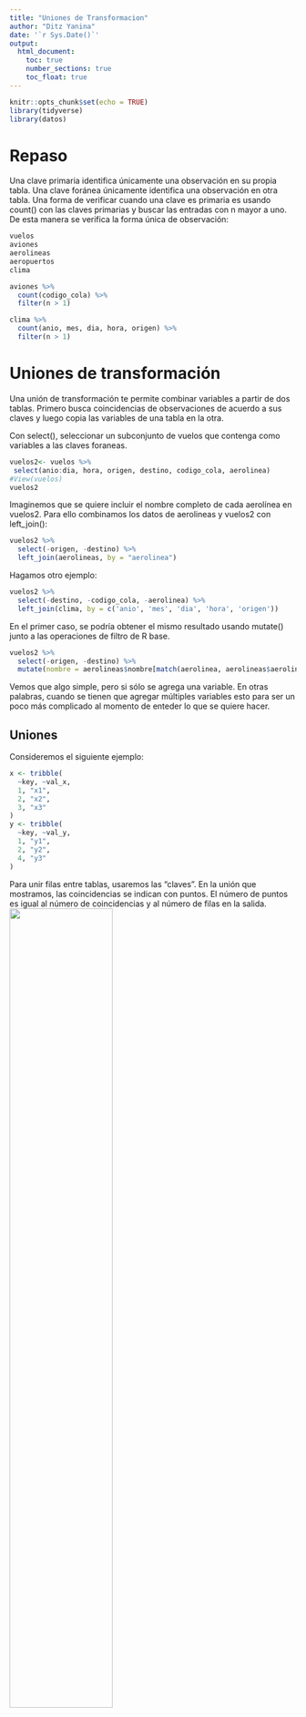 ```yaml
---
title: "Uniones de Transformacion"
author: "Ditz Yanina"
date: '`r Sys.Date()`'
output: 
  html_document:
    toc: true
    number_sections: true
    toc_float: true
---
```


```r
knitr::opts_chunk$set(echo = TRUE)
library(tidyverse)
library(datos)
```

# Repaso
Una clave primaria identifica únicamente una observación en su propia tabla.
Una clave foránea únicamente identifica una observación en otra tabla.
Una forma de verificar cuando una clave es primaria es usando count() con las claves primarias y buscar las entradas con n mayor a uno. De esta manera se verifica la forma única de observación:
```r
vuelos
aviones
aerolineas
aeropuertos
clima
```


```r
aviones %>%
  count(codigo_cola) %>%
  filter(n > 1)

clima %>%
  count(anio, mes, dia, hora, origen) %>%
  filter(n > 1)
```
# Uniones de transformación
Una unión de transformación te permite combinar variables a partir de dos tablas. Primero busca coincidencias de observaciones de acuerdo a sus claves y luego copia las variables de una tabla en la otra.

Con select(), seleccionar un subconjunto de vuelos que contenga como variables a las claves foraneas. 

```r
vuelos2<- vuelos %>%
 select(anio:dia, hora, origen, destino, codigo_cola, aerolinea)
#View(vuelos)
vuelos2


```

Imaginemos que se quiere incluir el nombre completo de cada aerolínea en vuelos2. Para ello combinamos los datos de aerolineas y vuelos2 con left_join():

```r
vuelos2 %>%
  select(-origen, -destino) %>%
  left_join(aerolineas, by = "aerolinea")
```

Hagamos otro ejemplo:
```r
vuelos2 %>%
  select(-destino, -codigo_cola, -aerolinea) %>%
  left_join(clima, by = c('anio', 'mes', 'dia', 'hora', 'origen'))
```

En el primer caso, se podría obtener el mismo resultado usando mutate() junto a las operaciones de filtro de R base.

```r
vuelos2 %>%
  select(-origen, -destino) %>%
  mutate(nombre = aerolineas$nombre[match(aerolinea, aerolineas$aerolinea)])
```
Vemos que algo simple, pero si sólo se agrega una variable. En otras palabras, cuando se tienen que agregar múltiples variables
esto para ser un poco más complicado al momento de enteder lo que se quiere hacer. 

## Uniones
Consideremos el siguiente ejemplo:

```r
x <- tribble(
  ~key, ~val_x,
  1, "x1",
  2, "x2",
  3, "x3"
)
y <- tribble(
  ~key, ~val_y,
  1, "y1",
  2, "y2",
  4, "y3"
)


```

Para unir filas entre tablas, usaremos las "claves".
En la unión que mostramos, las coincidencias se indican con puntos. El número de puntos es igual al número de coincidencias y al número de filas en la salida.
![](uniones.PNG){width=60%}

### Unión interior (intersección)

El output de una unión interior es un nuevo data frame que contiene la clave, los valores de x y los valores de y. Usamos by (según) para indicar a dplyr qué variable es la clave:

```r
x %>%
  inner_join(y, by = "key")
```

La propiedad más importante de una unión interior es que las filas no coincidentes no se incluyen en el resultado. Esto significa que generalmente las uniones interiores no son apropiadas para su uso en el análisis de datos dado que es muy fácil perder observaciones.


### Uniones exteriores 

Se tiene 3 tipos de uniones exteriores:

![](uniones_ext.PNG){width=60%}

La unión que más frecuentemente se usa es la unión izquierda: úsala cuando necesites buscar datos adicionales en otra tabla, dado que preserva las observaciones originales incluso cuando no hay coincidencias. 


### Claves duplicadas

Hay dos posibilidades:

1. Una tabla tiene claves duplicadas. Esto es útil cuando quieres agregar información adicional dado que típicamente existe una relación uno a muchos.

![](duplicadas1.PNG){width=60%}

```r
x <- tribble(
 ~key, ~val_x,
 1, "x1",
 2, "x2",
 2, "x3",
 1, "x4"
)
y <- tribble(
 ~key, ~val_y,
 1, "y1",
 2, "y2"
)
duplicadauno<-left_join(x, y, by = "key")
duplicadauno
```
2. Ambas tablas tienen claves duplicadas. Esto es usualmente un error debido a que en ninguna de las tablas las claves identifican de manera única una observación.

![](duplicadas2.PNG){width=60%}

```r
 x <- tribble(
 ~key, ~val_x,
 1, "x1",
 2, "x2",
 2, "x3",
 3, "x4"
  )
  y <- tribble(
 ~key, ~val_y,
 1, "y1",
 2, "y2",
 2, "y3",
 3, "y4"
  )
 duplicada2<- left_join(x, y, by = "key")
 duplicada2
```

### Definiendo las columnas claves

Los pares de tablas siempre se han unido de acuerdo a una única variable y esa variable tiene el mismo nombre en ambas tablas. Esta restricción se expresa de la forma by = "key".

Por defecto, by = NULL, usa todas las variables que aparecen en ambas tablas, lo que se conoce como unión natural. 

```r
vuelos2 %>%
  left_join(aerolineas)
```

Un vector de caracteres, by = "x". Esto es similar a una unión natural, pero usa algunas de las variables comunes. Por ejemplo, vuelos y aviones tienen la variable anio, pero esta significa cosas distintas en cada tabla por lo que queremos unir por codigo_cola.

```r
#vuelos2 %>% left_join(aviones)
vuelos2 %>%
  left_join(aviones, by="codigo_cola")
```

Un vector de caracteres con nombres: by = c("a" = "b"). Esto va a unir la variable a en la tabla x con la variabla b en la tabla y. Las variables de x se usarán en el output.

```r
#vuelos2 %>%
 #left_join(aeropuertos, by="codigo_aeropuerto")

#vuelos2 %>%
 # left_join(aeropuertos)

vuelos2 %>%
  left_join(aeropuertos, by=c("origen" = "codigo_aeropuerto"))

vuelos2 %>%
  left_join(aeropuertos, by=c("destino"="codigo_aeropuerto"))
```



### Ejercicios

1. Calcula el atraso promedio por destino y luego une los datos en aeropuertos para que puedas mostrar la distribución espacial de los atrasos. Esta es una forma fácil de dibujar un mapa de los Estados Unidos:
```r
aeropuertos %>%
  semi_join(vuelos, c("codigo_aeropuerto" = "destino")) %>%
  ggplot(aes(longitud, latitud)) +
  borders("state") +
  geom_point() +
  coord_quickmap()
```
Quizás quieras usar size o colour para editar los puntos y mostrar el atraso promedio de cada aeropuerto.


```r
mean_atraso <- vuelos %>%
  group_by(destino) %>%
  summarise(atraso=mean(atraso_llegada, na.rm=TRUE)) %>%
  inner_join(aeropuertos, c(destino="codigo_aeropuerto"))


mean_atraso %>%
  ggplot(aes(longitud, latitud, colour=atraso)) +
  borders("state") +
  geom_point() +
  coord_quickmap()
```



2. Agrega la ubicación de origen y destino (por ejemplo, latitud y longitud) a vuelos.

```r
location_airports<- aeropuertos %>%
  select(codigo_aeropuerto, latitud, longitud)

vuelos %>%
  select(anio, mes, dia, hora, origen, destino) %>%
  left_join(location_airports, c("origen"="codigo_aeropuerto")) %>%
  left_join(location_airports, c("destino"="codigo_aeropuerto"))
```

3. ¿Existe una relación entre la antiguedad de un avión y sus atrasos?

Depende de los atrasos, si son de llegada o salida. Para poder analizar la antiguedad deberíamos unir los datos de aviones con los vuelos. 

```r
aviones2<- select(aviones, codigo_cola, anio_fabricacion=anio)

vuelos %>% 
  inner_join(aviones2, by="codigo_cola") %>%
  mutate(antiguedad = anio - anio_fabricacion) %>%
  filter(!is.na(antiguedad)) %>%
  group_by(antiguedad) %>%
  summarise(prom_atraso_llegada=mean(atraso_llegada, na.rm=TRUE),
            prom_atraso_salida=mean(atraso_salida, na.rm=TRUE)) 

  
```

4. ¿Qué condiciones climáticas hacen más probables los atrasos?
Las condiciones climáticas que hacen más probables los atrasos son las tormentas de lluvias fuertes. 

```r
vuelo_clima <- vuelos %>%
  inner_join(clima, by = c(
    "origen",
    "anio",
    "mes",
    "dia",
    "hora"
  ))


vuelo_clima %>%
  group_by(precipitacion) %>%
  summarise(atraso = mean(atraso_llegada, na.rm = TRUE)) %>%
  ggplot(aes(x = precipitacion, y = atraso)) +
  geom_line() +
  geom_point()

```



5. ¿Qué sucedió el día 13 de junio de 2013? Muestra el patrón espacial de los atrasos. Luego, usa un buscador para encontrar referencias cruzadas con el clima.


```r
vuelos %>%
  filter(anio == 2013, mes == 6, dia == 13) %>%
  group_by(destino) %>%
  summarise(atraso = mean(atraso_salida, na.rm = TRUE)) %>%
  inner_join(aeropuertos, by = c("destino" = "codigo_aeropuerto")) %>%
  ggplot(aes(y = latitud, x = longitud, size = atraso, colour = atraso)) +
  borders("state") +
  geom_point() +
  coord_quickmap() +
  scale_colour_viridis_c()
```

### Otras implementaciones

La ventaja de los verbos específicos de dplyr es que muestran de manera clara la intención del código: la diferencia entre las uniones es realmente importante pero se esconde en los argumentos de merge().

![](dplyr_merge.PNG)

También podemos ver las comparaciones, o similitudes, con SQL:

![](dplyr_sql.PNG)

Unir distintas variables entre tablas, por ejemplo inner_join(x, y, by = c("a" = "b")), usa una sintaxis ligeramente distinta en SQL: SELECT * FROM x INNER JOIN y ON x.a = y.b. Como la sintaxis sugiere, SQL soporta un rango más amplio de tipos de uniones que dplyr, ya que puedes conectar tablas usando restricciones distintas a las de igualdad.


# Uniones de filtro
Las uniones de filtro unen observaciones de la misma forma que las uniones de transformación pero afectan a las observaciones, no a las variables. Existen dos tipos:

* *semi_join(x, y)* mantiene todas las observaciones en x con coincidencias en y.

* *anti_join(x, y)* descarta todas las observaciones en x con coincidencias en y.

Las semi uniones son útiles para unir tablas resumen previamente filtradas con las filas originales.
```r
destinos_populares <- vuelos %>%
  count(destino, sort = TRUE) %>%
  head(10)
destinos_populares
```
Ahora quieres encontrar cada vuelo que fue a alguno de esos destinos. Puedes construir un filtro:

```r
vuelos %>%
  filter(destino %in% destinos_populares$destino)
```
Puedes, en cambio, usar semi_join(), que conecta dos tablas de manera similar a una unión de transformación, pero en lugar de agregar nuevas columnas, mantiene las filas en x que tienen coincidencias en y:
```r
vuelos %>%
  semi_join(destinos_populares)
```


Las anti uniones son útiles para encontrar desajustes. Por ejemplo, al conectar aviones y vuelos, podría interesarte saber que existen muchos vuelos que no tienen coincidencias en aviones:

```r
vuelos %>%
  anti_join(aviones, by = "codigo_cola") %>%
  count(codigo_cola, sort = TRUE)
```


**1** ¿Qué significa que un vuelo no tenga `codigo_cola`? ¿Qué tienen en común los códigos 
   de cola que no tienen registros coincidentes en `aviones`? (Pista: Una variable explica 
   ~90% de los problemas.)
   
**Rtas.:** Los vuelos que no tienen código de cola, tampoco tienen registro de la hora de llegada, ya que son vuelos cancelados. 

```r
vuelos %>% 
  filter(!is.na(codigo_cola), !is.na(horario_llegada)) %>%
  nrow()
```
Muchos de los vuelos sin código cola en `aviones` pertenecen a
American Airlines (AA) o Envoy Airlines (MQ) como se detalla en la documentación.

```r
vuelos %>%
  anti_join(aviones, by = "codigo_cola") %>%
  count(aerolinea, sort = TRUE) %>%
  mutate(p = n / sum(n))
```


Sin embargo, no todos los códigos que aparecen en `vuelos` están perdidos en
`aviones`.

```r
vuelos %>%
  distinct(aerolinea, codigo_cola) %>%
  left_join(aviones, by = "codigo_cola") %>%
  group_by(aerolinea) %>%
  summarise(total_aviones = n(),
            faltan_en_aviones = sum(is.na(modelo))) %>%
  mutate(porcentaje_perdidos = faltan_en_aviones / total_aviones) %>%
  arrange(desc(porcentaje_perdidos))

```


**2** Filtra los vuelos para mostrar únicamente los aviones que han realizado al menos cien viajes.

Debemos calcular que aviones tienen 100 o más vuelos. Hay que filtrar los
aviones sin código cola o estos se van a considerar como un único avión.

```r
cien_vuelos <- vuelos %>%
  filter(!is.na(codigo_cola)) %>%
  group_by(codigo_cola) %>%
  count() %>%
  filter(n >= 100)

cien_vuelos
```
Ahora se puede unir el resultado con la tabla `vuelos` y así conservar los que
cumplen con el criterio.

```r

vuelos %>%
  semi_join(cien_vuelos, by = "codigo_cola")
```
**4** Encuentra las 48 horas (en el transcurso del año) que tengan los peores atrasos. Haz 
una referencia cruzada con la tabla `clima`. ¿Puedes observar patrones?


Haremos el desarrollo considerando las horas con mayor acumulación de atrasos, tanto para la salida como para la llegada.

El ejercicio pide las peores 48 horas,por lo que debemos tomar las peores horas en el transcurso de varios días.

```r
peores_horas_salidas <- vuelos %>%
  mutate(hora = salida_programada %/% 100) %>%
  group_by(origen, anio, mes, dia, hora) %>%
  summarise(atraso_salida = mean(atraso_salida, na.rm = TRUE)) %>%
  ungroup() %>%
  arrange(desc(atraso_salida)) %>%
  slice(1:48)
```

```r
peores_horas_llegada<- vuelos %>%
  mutate(hora = llegada_programada %/% 100) %>%
  group_by(origen, anio, mes, dia, hora) %>%
  summarise(atraso_llegada = mean(atraso_llegada, na.rm = TRUE)) %>%
  ungroup() %>%
  arrange(desc(atraso_llegada)) %>%
  slice(1:48)
```

Este resultado se debe unir con la tabla `clima`.
```r
clima_peores_horas_salidas <- semi_join(clima, peores_horas_salidas, 
                                  by = c("origen", "anio", "mes", "dia", "hora"))

clima_peores_horas_llegadas <- semi_join(clima, peores_horas_llegada, 
                                  by = c("origen", "anio", "mes", "dia", "hora"))
```


Para el clima, nos enfocaremos en la precipitación, velocidad del viento y
temperatura. Muchas de estas observaciones tienen una velocidad del viento
por sobre el promedio (10 millas por hora) o lluvias.

```r
select(clima_peores_horas_salidas, temperatura, velocidad_viento, precipitacion) %>%
  print(n = 48)

select(clima_peores_horas_llegadas, temperatura, velocidad_viento, precipitacion) %>%
  print(n = 48)

```

```r
ggplot(clima_peores_horas_salidas, aes(x = precipitacion, y = velocidad_viento, color = temperatura)) +
  geom_point()

ggplot(clima_peores_horas_llegadas, aes(x = precipitacion, y = velocidad_viento, color = temperatura)) +
  geom_point()
```




**5** ¿Qué te indica `anti_join(vuelos, aeropuertos, by = c("destino" = "codigo_aeropuerto"))`?
   ¿Qué te indica `anti_join(aeropuertos, vuelos, by = c("codigo_aeropuerto" = "destino"))`?


La primera expresión entrega los vuelos cuyo destino es un aeropuerto fuera
de los EEUU.

La segunda expresión entrega lo aeropuertos de los EEUU que no son el destino
de los vuelos contenidos en los datos.

Los datos contienen todos los vuelos de los aeropuertos de Nueva York, por
lo que también contiene los vuelos con escalas intermedias.


**6** Puedes esperar que exista una relación implícita entre aviones y aerolíneas, dado que cada avión es operado por una única aerolínea. Confirma o descarta esta hipótesis usando las 
herramientas que aprendiste más arriba.
   

Veamos las combinaciones únicas de aerolínea y avión.

```r
aerolinea_avion <- vuelos %>%
  filter(!is.na(codigo_cola)) %>%
  distinct(aerolinea, codigo_cola)
```

Podría darse el caso en que una aerolínea vende algunos de sus aviones a otra.
Estos aviones tendrán una cuenta mayor a uno en la tabla anterior.

```r
aerolinea_avion %>%
  count(codigo_cola) %>%
  filter(n > 1) %>%
  nrow()
```

Veamos ahora las transferencias de aviones entre aerolíneas.

```r
aviones_transferidos <- aerolinea_avion %>%
  # conservo los aviones que han volado para más de una aerolínea
  group_by(codigo_cola) %>%
  filter(n() > 1) %>%
  # uno los códigos con los nombres de aerolínea
  left_join(aerolineas, by = "aerolinea") %>%
  arrange(aerolinea, codigo_cola)
aviones_transferidos
```

# Problemas con las uniones
Aquí se explica como sería una buena manera de limpiar los datos, ya que los datos usados en este capítulo están limpios. Tus datos difícilmente estarán tan ordenados, por lo que hay algunas consideraciones y pasos a tener en cuenta para que las uniones funcionen adecuadamente sobre tus propios datos.

**1** Comienza identificando las variables que forman las claves primarias en cada tabla. Usualmente debieras hacerlo considerando tus conocimientos de los datos, no observando empíricamente las combinaciones de variables que resultan en un identificador único. Si te centras en las variables sin pensar en sus significados, puedes tener la (mala) suerte de encontrar una combinación única en tus datos pero que no sea válida en general.

Por ejemplo, la altura y la longitud identifican de manera única cada aeropuerto, ¡pero no son buenos identificadores!

```r
aeropuertos %>% count(altura, longitud) %>% filter(n > 1)
```

**2** Verifica que ninguna de las variables en la clave primaria esté perdida. ¡Si hay un valor faltante no podrá identificar una observación!

**3** Verifica que las claves foráneas coincidan con las claves primarias en otra tabla. La mejor forma de hacerlo es mediante un *anti_join()*. Es común que las claves no coincidan debido a errores en la entrada de datos. Arreglar este problema requiere mucho trabajo.

Si tienes claves perdidas, debes tener cuidado en el uso de unión interior versus unión exterior y considerar cuidadosamente si quieres descartar las filas que no tengan coincidencias.

Ten en cuenta que verificar el número de filas antes y después de unir no es suficiente para asegurar que la unión funcionó de forma exitosa. Si tienes una unión interior con claves duplicadas en ambas tablas, puedes tener la mala suerte de que el número de filas descartadas sea igual al número de filas duplicadas.

# Operaciones de conjuntos

Si bien lo usamos de manera poco frecuente, en ocasiones es útil cuando quieres dividir un filtro complejo en partes maś simples. Todas estas operaciones funcionan con una fila completa, comparando los valores de cada variable. Esto espera que los input x e y tengan las mismas variables y trata las observaciones como conjuntos:

* *intersect(x, y):* devuelve las observaciones comunes en x e y.
* *union(x, y):* devuelve las observaciones únicas en x e y.
* *setdiff(x, y):* devuelve las observaciones en x pero no en y.

```r
df1 <- tribble(
  ~x, ~y,
  1, 1,
  2, 1
)
df2 <- tribble(
  ~x, ~y,
  1, 1,
  1, 2
)
```

```r
intersect(df1, df2)

union(df1, df2)

setdiff(df1, df2)


setdiff(df2, df1)
```